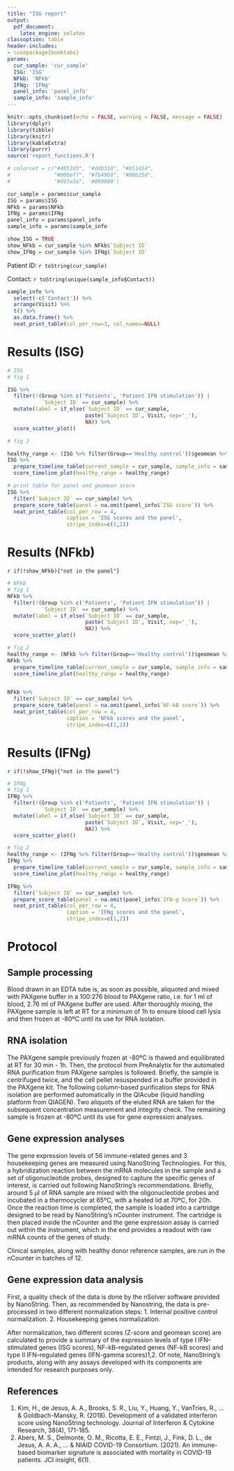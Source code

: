 ```yaml
---
title: "ISG report"
output: 
  pdf_document:
    latex_engine: xelatex
classoption: table
header-includes:
- \usepackage{booktabs}
params:
  cur_sample: 'cur_sample'
  ISG: 'ISG'
  NFkb: 'NFkb'
  IFNg: 'IFNg'
  panel_info: 'panel_info'
  sample_info: 'sample_info'
---
```


```r
knitr::opts_chunk$set(echo = FALSE, warning = FALSE, message = FALSE)
library(dplyr)
library(tibble)
library(knitr)
library(kableExtra)
library(purrr)
source('report_functions.R')

# colorset = c("#4053d3", "#ddb310", "#b51d14",
#              "#00beff", "#fb49b0", "#00b25d",
#              "#693a3a", '#000000')

cur_sample = params$cur_sample
ISG = params$ISG
NFkb = params$NFkb
IFNg = params$IFNg
panel_info = params$panel_info
sample_info = params$sample_info

show_ISG = TRUE
show_NFkb = cur_sample %in% NFkb$`Subject ID`
show_IFNg = cur_sample %in% IFNg$`Subject ID`

```

Patient ID: `r toString(cur_sample)`

Contact: `r toString(unique(sample_info$Contact))`

```r
sample_info %>% 
  select(-c('Contact')) %>% 
  arrange(Visit) %>% 
  t() %>% 
  as.data.frame() %>%
  neat_print_table(col_per_row=3, col_names=NULL)
```

\clearpage

# Results (ISG)

```r
# ISG
# fig 1

ISG %>% 
  filter(!(Group %in% c('Patients', 'Patient IFN stimulation')) | 
           `Subject ID` == cur_sample) %>%
  mutate(label = if_else(`Subject ID` == cur_sample, 
                         paste(`Subject ID`, Visit, sep='_'), 
                         NA)) %>%
  score_scatter_plot()

# fig 2

healthy_range <- (ISG %>% filter(Group=='Healthy control'))$geomean %>% quantile(c(0.01,0.99))
ISG %>% 
  prepare_timeline_table(current_sample = cur_sample, sample_info = sample_info) %>%
  score_timeline_plot(healthy_range = healthy_range)

```

\clearpage

```r
# print table for panel and geomean score
ISG %>% 
  filter(`Subject ID` == cur_sample) %>% 
  prepare_score_table(panel = na.omit(panel_info$`ISG score`)) %>%
  neat_print_table(col_per_row = 4, 
                   caption = 'ISG scores and the panel', 
                   stripe_index=c(1,2))
```

\clearpage

# Results (NFkb)

`r if(!show_NFkb){"not in the panel"}`

```r
# NFkb
# fig 1
NFkb %>% 
  filter(!(Group %in% c('Patients', 'Patient IFN stimulation')) | 
           `Subject ID` == cur_sample) %>%
  mutate(label = if_else(`Subject ID` == cur_sample, 
                         paste(`Subject ID`, Visit, sep='_'), 
                         NA)) %>%
  score_scatter_plot()

# fig 2
healthy_range <- (NFkb %>% filter(Group=='Healthy control'))$geomean %>% quantile(c(0.01,0.99))
NFkb %>% 
  prepare_timeline_table(current_sample = cur_sample, sample_info = sample_info) %>%
  score_timeline_plot(healthy_range = healthy_range)



```

\clearpage

```r
NFkb %>% 
  filter(`Subject ID` == cur_sample) %>% 
  prepare_score_table(panel = na.omit(panel_info$`NF-kB score`)) %>%
  neat_print_table(col_per_row = 4, 
                   caption = 'NFkb scores and the panel', 
                   stripe_index=c(1,2))

```

\clearpage

# Results (IFNg)

`r if(!show_IFNg){"not in the panel"}`

```r
# IFNg
# fig 1
IFNg %>% 
  filter(!(Group %in% c('Patients', 'Patient IFN stimulation')) | 
           `Subject ID` == cur_sample) %>%
  mutate(label = if_else(`Subject ID` == cur_sample, 
                         paste(`Subject ID`, Visit, sep='_'), 
                         NA)) %>%
  score_scatter_plot()

# fig 2
healthy_range <- (IFNg %>% filter(Group=='Healthy control'))$geomean %>% quantile(c(0.01,0.99))
IFNg %>% 
  prepare_timeline_table(current_sample = cur_sample, sample_info = sample_info) %>%
  score_timeline_plot(healthy_range = healthy_range)

```

\clearpage

```r
IFNg %>%
  filter(`Subject ID` == cur_sample) %>% 
  prepare_score_table(panel = na.omit(panel_info$`IFN-g Score`)) %>%
  neat_print_table(col_per_row = 4, 
                   caption = 'IFNg scores and the panel', 
                   stripe_index=c(1,2))
```

\clearpage

# Protocol

## Sample processing

Blood drawn in an EDTA tube is, as soon as possible, aliquoted and mixed with PAXgene buffer in a 100:276 blood to PAXgene ratio, i.e. for 1 ml of blood, 2.76 ml of PAXgene buffer are used. After thoroughly mixing, the PAXgene sample is left at RT for a minimum of 1h to ensure blood cell lysis and then frozen at -80ºC until its use for RNA isolation.

## RNA isolation

The PAXgene sample previously frozen at -80ºC is thawed and equilibrated at RT for 30 min - 1h. Then, the protocol from PreAnalytix for the automated RNA purification from PAXgene samples is followed. Briefly, the sample is centrifuged twice, and the cell pellet resuspended in a buffer provided in the PAXgene kit. The following column-based purification steps for RNA isolation are performed automatically in the QIAcube (liquid handling platform from QIAGEN). Two aliquots of the eluted RNA are taken for the subsequent concentration measurement and integrity check. The remaining sample is frozen at -80ºC until its use for gene expression analyses.

## Gene expression analyses

The gene expression levels of 56 immune-related genes and 3 housekeeping genes are measured using NanoString Technologies. For this, a hybridization reaction between the mRNA molecules in the sample and a set of oligonucleotide probes, designed to capture the specific genes of interest, is carried out following NanoString's recommendations. Briefly, around 5 µl of RNA sample are mixed with the oligonucleotide probes and incubated in a thermocycler at 65ºC, with a heated lid at 70ºC, for 20h. Once the reaction time is completed, the sample is loaded into a cartridge designed to be read by NanoString's nCounter instrument. The cartridge is then placed inside the nCounter and the gene expression assay is carried out within the instrument, which in the end provides a readout with raw mRNA counts of the genes of study.

Clinical samples, along with healthy donor reference samples, are run in the nCounter in batches of 12.

## Gene expression data analysis

First, a quality check of the data is done by the nSolver software provided by NanoString. Then, as recommended by Nanostring, the data is pre-processed in two different normalization steps: 1. Internal positive control normalization. 2. Housekeeping genes normalization.

After normalization, two different scores (Z-score and geomean score) are calculated to provide a summary of the expression levels of type I IFN--stimulated genes (ISG scores), NF-kB--regulated genes (NF-kB scores) and type II IFN--regulated genes (IFN-gamma scores)1,2. Of note, NanoString's products, along with any assays developed with its components are intended for research purposes only.

## References

1.  Kim, H., de Jesus, A. A., Brooks, S. R., Liu, Y., Huang, Y., VanTries, R., ... & Goldbach-Mansky, R. (2018). Development of a validated interferon score using NanoString technology. Journal of Interferon & Cytokine Research, 38(4), 171-185.
2.  Abers, M. S., Delmonte, O. M., Ricotta, E. E., Fintzi, J., Fink, D. L., de Jesus, A. A. A., ... & NIAID COVID-19 Consortium. (2021). An immune-based biomarker signature is associated with mortality in COVID-19 patients. JCI insight, 6(1).
